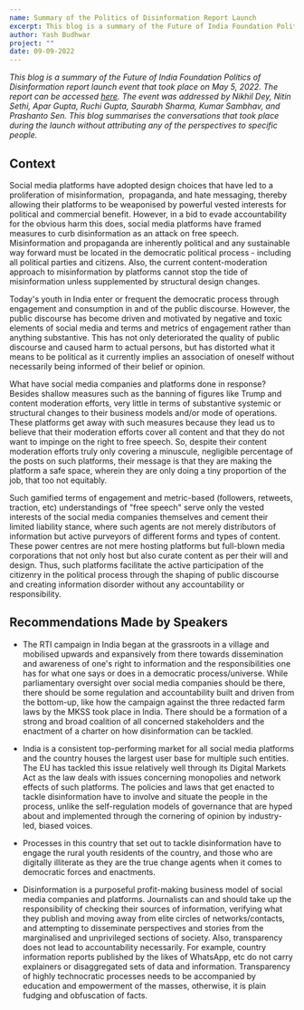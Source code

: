 ```yaml
---
name: Summary of the Politics of Disinformation Report Launch
excerpt: This blog is a summary of the Future of India Foundation Politics of Disinformation report launch event that took place on May 5, 2022.
author: Yash Budhwar
project: ""
date: 09-09-2022
---
```


_This blog is a summary of the Future of India Foundation Politics of Disinformation report launch event that took place on May 5, 2022. The report can be accessed [here](https://www.futureofindia.in/#work). The event was addressed by Nikhil Dey, Nitin Sethi, Apar Gupta, Ruchi Gupta, Saurabh Sharma, Kumar Sambhav, and Prashanto Sen. This blog summarises the conversations that took place during the launch without attributing any of the perspectives to specific people._

## Context

Social media platforms have adopted design choices that have led to a proliferation of misinformation,  propaganda, and hate messaging, thereby allowing their platforms to be weaponised by powerful vested interests for political and commercial benefit. However, in a bid to evade accountability for the obvious harm this does, social media platforms have framed measures to curb disinformation as an attack on free speech. Misinformation and propaganda are inherently political and any sustainable way forward must be located in the democratic political process - including all political parties and citizens. Also, the current content-moderation approach to misinformation by platforms cannot stop the tide of misinformation unless supplemented by structural design changes.

Today's youth in India enter or frequent the democratic process through engagement and consumption in and of the public discourse. However, the public discourse has become driven and motivated by negative and toxic elements of social media and terms and metrics of engagement rather than anything substantive. This has not only deteriorated the quality of public discourse and caused harm to actual persons, but has distorted what it means to be political as it currently implies an association of oneself without necessarily being informed of their belief or opinion.

What have social media companies and platforms done in response? Besides shallow measures such as the banning of figures like Trump and content moderation efforts, very little in terms of substantive systemic or structural changes to their business models and/or mode of operations. These platforms get away with such measures because they lead us to believe that their moderation efforts cover all content and that they do not want to impinge on the right to free speech. So, despite their content moderation efforts truly only covering a minuscule, negligible percentage of the posts on such platforms, their message is that they are making the platform a safe space, wherein they are only doing a tiny proportion of the job, that too not equitably.

Such gamified terms of engagement and metric-based (followers, retweets, traction, etc) understandings of "free speech" serve only the vested interests of the social media companies themselves and cement their limited liability stance, where such agents are not merely distributors of information but active purveyors of different forms and types of content. These power centres are not mere hosting platforms but full-blown media corporations that not only host but also curate content as per their will and design. Thus, such platforms facilitate the active participation of the citizenry in the political process through the shaping of public discourse and creating information disorder without any accountability or responsibility.

## Recommendations Made by Speakers

- The RTI campaign in India began at the grassroots in a village and mobilised upwards and expansively from there towards dissemination and awareness of one's right to information and the responsibilities one has for what one says or does in a democratic process/universe. While parliamentary oversight over social media companies should be there, there should be some regulation and accountability built and driven from the bottom-up, like how the campaign against the three redacted farm laws by the MKSS took place in India. There should be a formation of a strong and broad coalition of all concerned stakeholders and the enactment of a charter on how disinformation can be tackled.

- India is a consistent top-performing market for all social media platforms and the country houses the largest user base for multiple such entities. The EU has tackled this issue relatively well through its Digital Markets Act as the law deals with issues concerning monopolies and network effects of such platforms. The policies and laws that get enacted to tackle disinformation have to involve and situate the people in the process, unlike the self-regulation models of governance that are hyped about and implemented through the cornering of opinion by industry-led, biased voices.

- Processes in this country that set out to tackle disinformation have to engage the rural youth residents of the country, and those who are digitally illiterate as they are the true change agents when it comes to democratic forces and enactments.

- Disinformation is a purposeful profit-making business model of social media companies and platforms. Journalists can and should take up the responsibility of checking their sources of information, verifying what they publish and moving away from elite circles of networks/contacts, and attempting to disseminate perspectives and stories from the marginalised and unprivileged sections of society. Also, transparency does not lead to accountability necessarily. For example, country information reports published by the likes of WhatsApp, etc do not carry explainers or disaggregated sets of data and information. Transparency of highly technocratic processes needs to be accompanied by education and empowerment of the masses, otherwise, it is plain fudging and obfuscation of facts.

